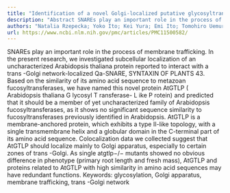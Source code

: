 ```yaml
---
title: "Identification of a novel Golgi-localized putative glycosyltransferase protein inArabidopsis thaliana"
description: "Abstract SNAREs play an important role in the process of membrane trafficking. In the present research, we investigated subcellular localization of an uncharacterized Arabidopsis thaliana protein repo..."
authors: "Natalia Rzepecka; Yoko Ito; Kei Yura; Emi Ito; Tomohiro Uemura"
url: https://www.ncbi.nlm.nih.gov/pmc/articles/PMC11500582/
---
```


SNAREs play an important role in the process of membrane trafficking. In the present research, we investigated subcellular localization of an uncharacterized Arabidopsis thaliana protein reported to interact with a trans -Golgi network-localized Qa-SNARE, SYNTAXIN OF PLANTS 43. Based on the similarity of its amino acid sequence to metazoan fucosyltransferases, we have named this novel protein AtGTLP ( Arabidopsis thaliana G lycosyl T ransferase- L ike P rotein) and predicted that it should be a member of yet uncharacterized family of Arabidopsis fucosyltransferases, as it shows no significant sequence similarity to fucosyltransferases previously identified in Arabidopsis. AtGTLP is a membrane-anchored protein, which exhibits a type II-like topology, with a single transmembrane helix and a globular domain in the C-terminal part of its amino acid sequence. Colocalization data we collected suggest that AtGTLP should localize mainly to Golgi apparatus, especially to certain zones of trans -Golgi. As single atgtlp−/− mutants showed no obvious difference in phenotype (primary root length and fresh mass), AtGTLP and proteins related to AtGTLP with high similarity in amino acid sequences may have redundant functions. Keywords: glycosylation, Golgi apparatus, membrane trafficking, trans -Golgi network
